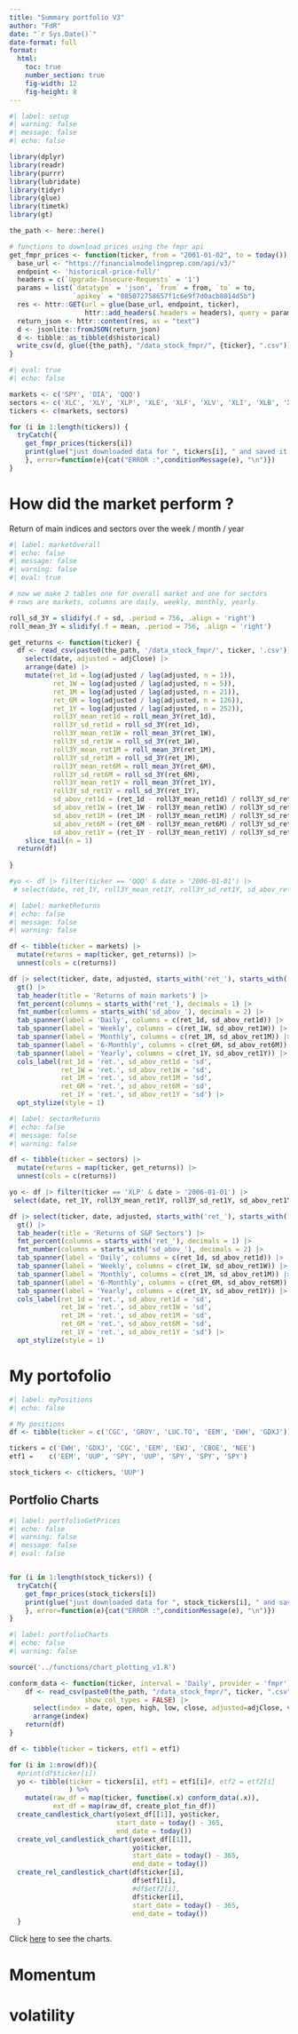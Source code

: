 ```yaml
---
title: "Summary portfolio V3"
author: "FdR"
date: "`r Sys.Date()`"
date-format: full
format: 
  html: 
    toc: true
    number_section: true
    fig-width: 12
    fig-height: 8
---
```


```r
#| label: setup
#| warning: false
#| message: false
#| echo: false

library(dplyr)
library(readr)
library(purrr)
library(lubridate)
library(tidyr)
library(glue)
library(timetk)
library(gt)

the_path <- here::here()

# functions to download prices using the fmpr api
get_fmpr_prices <- function(ticker, from = "2001-01-02", to = today()) { 
  base_url <- "https://financialmodelingprep.com/api/v3/"
  endpoint <- 'historical-price-full/'
  headers = c(`Upgrade-Insecure-Requests` = '1')
  params = list(`datatype` = 'json', `from` = from, `to` = to, 
                `apikey` = "085072758657f1c6e9f7d0acb8014d5b")
  res <- httr::GET(url = glue(base_url, endpoint, ticker), 
                   httr::add_headers(.headers = headers), query = params)
  return_json <- httr::content(res, as = "text")
  d <- jsonlite::fromJSON(return_json)
  d <- tibble::as_tibble(d$historical)
  write_csv(d, glue({the_path}, "/data_stock_fmpr/", {ticker}, ".csv"))
}
```

```r
#| eval: true
#| echo: false

markets <- c('SPY', 'DIA', 'QQQ')
sectors <- c('XLC', 'XLY', 'XLP', 'XLE', 'XLF', 'XLV', 'XLI', 'XLB', 'XLRE', 'XLK', 'XLU')
tickers <- c(markets, sectors)

for (i in 1:length(tickers)) { 
  tryCatch({ 
    get_fmpr_prices(tickers[i])
    print(glue("just downloaded data for ", tickers[i], " and saved it."))
    }, error=function(e){cat("ERROR :",conditionMessage(e), "\n")})
}
```


# How did the market perform ? 

Return of main indices and sectors over the week / month / year
```r
#| label: marketOverall
#| echo: false
#| message: false
#| warning: false
#| eval: true

# now we make 2 tables one for overall market and one for sectors
# rows are markets, columns are daily, weekly, monthly, yearly. 

roll_sd_3Y = slidify(.f = sd, .period = 756, .align = 'right')
roll_mean_3Y = slidify(.f = mean, .period = 756, .align = 'right')

get_returns <- function(ticker) { 
  df <- read_csv(paste0(the_path, '/data_stock_fmpr/', ticker, '.csv')) |> 
    select(date, adjusted = adjClose) |> 
    arrange(date) |> 
    mutate(ret_1d = log(adjusted / lag(adjusted, n = 1)), 
           ret_1W = log(adjusted / lag(adjusted, n = 5)), 
           ret_1M = log(adjusted / lag(adjusted, n = 21)), 
           ret_6M = log(adjusted / lag(adjusted, n = 126)), 
           ret_1Y = log(adjusted / lag(adjusted, n = 252)), 
           roll3Y_mean_ret1d = roll_mean_3Y(ret_1d), 
           roll3Y_sd_ret1d = roll_sd_3Y(ret_1d), 
           roll3Y_mean_ret1W = roll_mean_3Y(ret_1W), 
           roll3Y_sd_ret1W = roll_sd_3Y(ret_1W), 
           roll3Y_mean_ret1M = roll_mean_3Y(ret_1M), 
           roll3Y_sd_ret1M = roll_sd_3Y(ret_1M), 
           roll3Y_mean_ret6M = roll_mean_3Y(ret_6M), 
           roll3Y_sd_ret6M = roll_sd_3Y(ret_6M),     
           roll3Y_mean_ret1Y = roll_mean_3Y(ret_1Y), 
           roll3Y_sd_ret1Y = roll_sd_3Y(ret_1Y),            
           sd_abov_ret1d = (ret_1d - roll3Y_mean_ret1d) / roll3Y_sd_ret1d, 
           sd_abov_ret1W = (ret_1W - roll3Y_mean_ret1W) / roll3Y_sd_ret1W, 
           sd_abov_ret1M = (ret_1M - roll3Y_mean_ret1M) / roll3Y_sd_ret1M, 
           sd_abov_ret6M = (ret_6M - roll3Y_mean_ret6M) / roll3Y_sd_ret6M, 
           sd_abov_ret1Y = (ret_1Y - roll3Y_mean_ret1Y) / roll3Y_sd_ret1Y) |> 
    slice_tail(n = 1) 
  return(df)
  
}

#yo <- df |> filter(ticker == 'QQQ' & date > '2006-01-01') |> 
 # select(date, ret_1Y, roll3Y_mean_ret1Y, roll3Y_sd_ret1Y, sd_abov_ret1Y)

```

```r
#| label: marketReturns
#| echo: false
#| message: false
#| warning: false

df <- tibble(ticker = markets) |> 
  mutate(returns = map(ticker, get_returns)) |> 
  unnest(cols = c(returns)) 

df |> select(ticker, date, adjusted, starts_with('ret_'), starts_with('sd_abov_')) |> 
  gt() |> 
  tab_header(title = 'Returns of main markets') |> 
  fmt_percent(columns = starts_with('ret_'), decimals = 1) |> 
  fmt_number(columns = starts_with('sd_abov_'), decimals = 2) |> 
  tab_spanner(label = 'Daily', columns = c(ret_1d, sd_abov_ret1d)) |> 
  tab_spanner(label = 'Weekly', columns = c(ret_1W, sd_abov_ret1W)) |> 
  tab_spanner(label = 'Monthly', columns = c(ret_1M, sd_abov_ret1M)) |>
  tab_spanner(label = '6-Monthly', columns = c(ret_6M, sd_abov_ret6M)) |> 
  tab_spanner(label = 'Yearly', columns = c(ret_1Y, sd_abov_ret1Y)) |> 
  cols_label(ret_1d = 'ret.', sd_abov_ret1d = 'sd', 
             ret_1W = 'ret.', sd_abov_ret1W = 'sd', 
             ret_1M = 'ret.', sd_abov_ret1M = 'sd', 
             ret_6M = 'ret.', sd_abov_ret6M = 'sd', 
             ret_1Y = 'ret.', sd_abov_ret1Y = 'sd') |> 
  opt_stylize(style = 1)
```

```r
#| label: sectorReturns
#| echo: false
#| message: false
#| warning: false

df <- tibble(ticker = sectors) |> 
  mutate(returns = map(ticker, get_returns)) |> 
  unnest(cols = c(returns)) 

yo <- df |> filter(ticker == 'XLP' & date > '2006-01-01') |> 
 select(date, ret_1Y, roll3Y_mean_ret1Y, roll3Y_sd_ret1Y, sd_abov_ret1Y)

df |> select(ticker, date, adjusted, starts_with('ret_'), starts_with('sd_abov_')) |> 
  gt() |> 
  tab_header(title = 'Returns of S&P Sectors') |> 
  fmt_percent(columns = starts_with('ret_'), decimals = 1) |> 
  fmt_number(columns = starts_with('sd_abov_'), decimals = 2) |> 
  tab_spanner(label = 'Daily', columns = c(ret_1d, sd_abov_ret1d)) |> 
  tab_spanner(label = 'Weekly', columns = c(ret_1W, sd_abov_ret1W)) |> 
  tab_spanner(label = 'Monthly', columns = c(ret_1M, sd_abov_ret1M)) |>
  tab_spanner(label = '6-Monthly', columns = c(ret_6M, sd_abov_ret6M)) |> 
  tab_spanner(label = 'Yearly', columns = c(ret_1Y, sd_abov_ret1Y)) |> 
  cols_label(ret_1d = 'ret.', sd_abov_ret1d = 'sd', 
             ret_1W = 'ret.', sd_abov_ret1W = 'sd', 
             ret_1M = 'ret.', sd_abov_ret1M = 'sd', 
             ret_6M = 'ret.', sd_abov_ret6M = 'sd', 
             ret_1Y = 'ret.', sd_abov_ret1Y = 'sd') |> 
  opt_stylize(style = 1) 
```


# My portofolio 

```r
#| label: myPositions
#| echo: false

# My positions 
df <- tibble(ticker = c('CGC', 'GROY', 'LUC.TO', 'EEM', 'EWH', 'GDXJ'))

tickers = c('EWH', 'GDXJ', 'CGC', 'EEM', 'EWJ', 'CBOE', 'NEE') 
etf1 =    c('EEM', 'UUP', 'SPY', 'UUP', 'SPY', 'SPY', 'SPY')

stock_tickers <- c(tickers, 'UUP')
```


##  Portfolio Charts  

```r
#| label: portfolioGetPrices
#| echo: false
#| warning: false
#| message: false
#| eval: false


for (i in 1:length(stock_tickers)) { 
  tryCatch({ 
    get_fmpr_prices(stock_tickers[i])
    print(glue("just downloaded data for ", stock_tickers[i], " and saved it."))
    }, error=function(e){cat("ERROR :",conditionMessage(e), "\n")})
}
```


```r
#| label: portfolioCharts
#| echo: false
#| warning: false

source('../functions/chart_plotting_v1.R')

conform_data <- function(ticker, interval = 'Daily', provider = 'fmpr'){
    df <- read_csv(paste0(the_path, "/data_stock_fmpr/", ticker, ".csv"), 
                   show_col_types = FALSE) |>  
      select(index = date, open, high, low, close, adjusted=adjClose, volume) |>  
      arrange(index) 
    return(df)
}

df <- tibble(ticker = tickers, etf1 = etf1)

for (i in 1:nrow(df)){ 
  #print(df$ticker[i])
  yo <- tibble(ticker = tickers[i], etf1 = etf1[i]#, etf2 = etf2[i]
               ) %>% 
    mutate(raw_df = map(ticker, function(.x) conform_data(.x)), 
           ext_df = map(raw_df, create_plot_fin_df))
  create_candlestick_chart(yo$ext_df[[1]], yo$ticker, 
                           start_date = today() - 365, 
                           end_date = today())
  create_vol_candlestick_chart(yo$ext_df[[1]], 
                               yo$ticker, 
                               start_date = today() - 365, 
                               end_date = today())
  create_rel_candlestick_chart(df$ticker[i], 
                               df$etf1[i], 
                               #df$etf2[i], 
                               df$ticker[i], 
                               start_date = today() - 365, 
                               end_date = today())  
  }

```

Click [here](../charts/charts_portfolio.pdf) to see the charts. 

# Momentum


# volatility 

